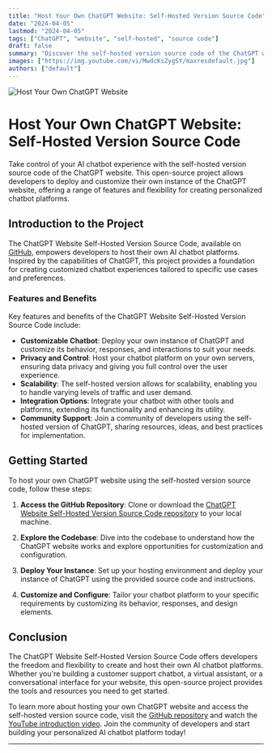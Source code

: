 ```yaml
---
title: "Host Your Own ChatGPT Website: Self-Hosted Version Source Code"
date: "2024-04-05"
lastmod: "2024-04-05"
tags: ["ChatGPT", "website", "self-hosted", "source code"]
draft: false
summary: "Discover the self-hosted version source code of the ChatGPT website. This article explores the features and benefits of hosting your own ChatGPT website, providing developers with the opportunity to create and customize their own AI chatbot platform."
images: ["https://img.youtube.com/vi/MwdcKsZygSY/maxresdefault.jpg"]
authors: ["default"]
---
```


![Host Your Own ChatGPT Website](https://img.youtube.com/vi/MwdcKsZygSY/maxresdefault.jpg)

# Host Your Own ChatGPT Website: Self-Hosted Version Source Code

Take control of your AI chatbot experience with the self-hosted version source code of the ChatGPT website. This open-source project allows developers to deploy and customize their own instance of the ChatGPT website, offering a range of features and flexibility for creating personalized chatbot platforms.

## Introduction to the Project

The ChatGPT Website Self-Hosted Version Source Code, available on [GitHub](https://github.com/Magnimont/ChatGPT-Website-Self-Hosted-), empowers developers to host their own AI chatbot platforms. Inspired by the capabilities of ChatGPT, this project provides a foundation for creating customized chatbot experiences tailored to specific use cases and preferences.

### Features and Benefits

Key features and benefits of the ChatGPT Website Self-Hosted Version Source Code include:

- **Customizable Chatbot**: Deploy your own instance of ChatGPT and customize its behavior, responses, and interactions to suit your needs.
- **Privacy and Control**: Host your chatbot platform on your own servers, ensuring data privacy and giving you full control over the user experience.
- **Scalability**: The self-hosted version allows for scalability, enabling you to handle varying levels of traffic and user demand.
- **Integration Options**: Integrate your chatbot with other tools and platforms, extending its functionality and enhancing its utility.
- **Community Support**: Join a community of developers using the self-hosted version of ChatGPT, sharing resources, ideas, and best practices for implementation.

## Getting Started

To host your own ChatGPT website using the self-hosted version source code, follow these steps:

1. **Access the GitHub Repository**: Clone or download the [ChatGPT Website Self-Hosted Version Source Code repository](https://github.com/Magnimont/ChatGPT-Website-Self-Hosted-) to your local machine.

2. **Explore the Codebase**: Dive into the codebase to understand how the ChatGPT website works and explore opportunities for customization and configuration.

3. **Deploy Your Instance**: Set up your hosting environment and deploy your instance of ChatGPT using the provided source code and instructions.

4. **Customize and Configure**: Tailor your chatbot platform to your specific requirements by customizing its behavior, responses, and design elements.

## Conclusion

The ChatGPT Website Self-Hosted Version Source Code offers developers the freedom and flexibility to create and host their own AI chatbot platforms. Whether you're building a customer support chatbot, a virtual assistant, or a conversational interface for your website, this open-source project provides the tools and resources you need to get started.

To learn more about hosting your own ChatGPT website and access the self-hosted version source code, visit the [GitHub repository](https://github.com/Magnimont/ChatGPT-Website-Self-Hosted-) and watch the [YouTube introduction video](https://youtu.be/MwdcKsZygSY). Join the community of developers and start building your personalized AI chatbot platform today!

---